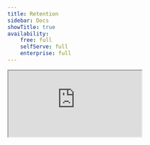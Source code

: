 ```yaml
---
title: Retention
sidebar: Docs
showTitle: true
availability:
    free: full
    selfServe: full
    enterprise: full
---
```


<iframe 
    src="https://www.youtube-nocookie.com/embed/2jQco8hEvTI?start=658"
    className="rounded shadow-xl"
/>

Retention is a type of insight that shows you how many users return on subsequent days after first visiting your site or product. 

## Creating a retention insight

1. Click 'Product Analytics' on the left sidebar
1. Click the **+ New Insights** tab
1. Select the **Retention** tab

## Understanding retention tables

The retention table is structured as follows:

#### Column 1: Cohort

The table starts from 11 days before the day you are viewing it, and each row is incremented by one day until "yesterday" (last row).

For [Recurring Retention](#recurring-retention), the cohort is defined by the group of distinct users that performed the event on that time period.

For [First Time Retention](#first-time-retention), the cohort is defined by the group of distinct users that performed the event _for the first time_ on that time period.

#### Column 2: Users

The number of users included in the cohort i.e. how many users visited your page on that day.

#### Remaining columns (3+)

The remaining columns are the ones displaying retention. Day 0 is the day represented under the column 'Cohort', so it will always be 100%. The following columns will show you how many of the users who visited your webpage on the day marked under 'Cohort' came back and visited _again_ on Day X.

It's easiest to explain retention using the following visual example:

<ProductScreenshot
    imageLight = {retentionTableLight} 
    imageDark = {retentionTableDark}
    classes="rounded"
    alt= "Retention table"
/>

-   Looking at the row for "Feb 5", 15 users visited the website on that day (Day 0).
-   Then, two days later (Day 2), 33% of those users visited **again**. In other words, five of the distinct users who visited the website on the 5th also visited on the 7th. Six of those distinct 15 users also visited again on Day 5 (i.e. 5 days after the 5th -> 10th).
-   Retention tracks distinct users and is a great way to see how well they are being retained. Do they come back often? Or do they just visit once? (More on this in the next section).
-   Finally, note that the retention table is filled from the bottom up, in a queue-like manner. That means cohorts are added and removed on a First In First Out basis. They are added at the bottom of the table daily, and the first row (oldest) is removed from the top.

> Users are distinct on each cohort, but not _across_ cohorts. A user from the 4th who came back on the 11th will be represented in both rows.

## Retention types

### Recurring retention

Recurring Retention counts a user as part of a cohort if they performed the cohortizing event on that time period, irrespective of it was their first time or not.

### First time retention

First time retention cohortizes users based on when they did an event for the first time, rather than adding a user to each cohort they had the event in.

## Retention events

### Cohortizing event vs. retaining event

The _cohortizing event_ is the event that determines if the user is a part of a cohort or not (i.e. adds the user to the first column). The _retaining event_, on the other hand, is the event retention is being calculated on (i.e. adds the user as a data point to one of the "percentage boxes").

##  Retention vs. Stickiness

At the surface, both [stickiness](/docs/product-analytics/stickiness) and retention insights can look very similar, and while they are closely related it's important to understand the differences between them.

-   **Retention** - Measures the percent of users who came back and performed an event within a given period **at least once**
-   **Stickiness** - Measures **how many** times within a period a user performed an event

Both stickiness and retention insights are important when analyzing _how engaged users are with your product_.

In general, retention is good at measuring how well you're doing at keeping users engaged overall, whereas stickiness measures how deeply users are engaging with your product.

### Further reading

Want to know more about what's possible with Retention in PostHog? Try these tutorials:

-   [Guide to retention rate vs churn rate](/blog/customer-churn-analysis-guide)

Want more? Check our [full list of PostHog tutorials](https://posthog.com/tutorials).

